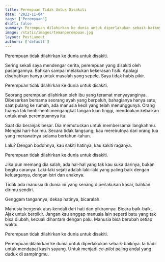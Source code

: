 ```yaml
---
title: Perempuan Tidak Untuk Disakiti
date: '2022-11-04'
tags: ['Perempuan']
draft: false
summary: Perempuan dilahirkan ke dunia untuk diperlakukan sebaik-baiknya. Ia hadir untuk disayangi.
image: /static/images/temanperempuan.jpg
layout: PostLayout
authors: ['default']
---
```

Perempuan tidak dilahirkan ke dunia untuk disakiti.

Sering sekali saya mendengar cerita, perempuan yang disakiti oleh pasangannya. Bahkan sampai
melakukan kekerasan fisik. Apalagi disebabkan hanya untuk masalah yang sepele. Saya tidak habis
pikir.

Perempuan tidak dilahirkan ke dunia untuk disakiti.

Seorang perempuan dilahirkan oleh ibu yang teramat menyayanginya. Dibesarkan bersama seorang ayah
yang berpeluh, bahagianya hanya satu, saat pulang ke rumah, ada manusia kecil yang telah
menunggunya. Orang tuanya tak henti-henti mengangkat tangan kian tinggi, mendoakan kebaikan untuk
anak perempuannya itu.

Saat dia beranjak besar. Dia memutuskan untuk membersamai langkahmu. Mengisi hari-harimu. Secara
tidak langsung, kau merebutnya dari orang tua yang merawatnya selama bertahun-tahun.

Lalu? Dengan bodohnya, kau sakiti hatinya, kau sakiti raganya.

Perempuan tidak dilahirkan ke dunia untuk disakiti.

Jika pun memang dia salah, ada hal-hal yang tak kau suka darinya, bukan begitu caranya.
Laki-laki sejati adalah laki-laki yang paling baik dengan keluarganya, dengan istri dan anaknya.

Tidak ada manusia di dunia ini yang senang diperlakukan kasar, bahkan dirimu sendiri.

Genggam tangannya, dekap hatinya, bicaralah.

Manusia bergerak atas kendali dari hati dan pikirannya. Bicara baik-baik. Ajak untuk berpikir.
Jangan kau anggap manusia lain seperti batu yang tak bisa diubah, kecuali dihantam dengan palu.
Manusia bisa berubah setiap waktu.

Perempuan tidak dilahirkan ke dunia untuk disakiti.

Perempuan dilahirkan ke dunia untuk diperlakukan sebaik-baiknya. Ia hadir untuk mendapat kasih sayang. Untuk
menjadi _co-pilot_ paling andal yang duduk di sampingmu.